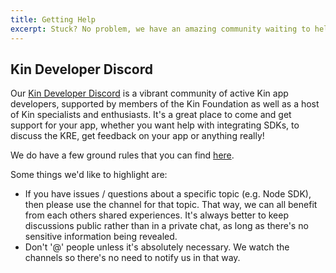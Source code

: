```yaml
---
title: Getting Help
excerpt: Stuck? No problem, we have an amazing community waiting to help out.
---
```


## Kin Developer Discord

Our [Kin Developer Discord](https://www.kin.org/developerdiscord) is a vibrant community of active Kin app developers, supported by members of the Kin Foundation as well as a host of Kin specialists and enthusiasts. It's a great place to come and get support for your app, whether you want help with integrating SDKs, to discuss the KRE, get feedback on your app or anything really!

<Help discord />

We do have a few ground rules that you can find [here](https://discord.com/channels/808859554997469244/811112734758404116).

Some things we'd like to highlight are:

- If you have issues / questions about a specific topic (e.g. Node SDK), then please use the channel for that topic. That way, we can all benefit from each others shared experiences. It's always better to keep discussions public rather than in a private chat, as long as there's no sensitive information being revealed.
- Don't '@' people unless it's absolutely necessary. We watch the channels so there's no need to notify us in that way.
